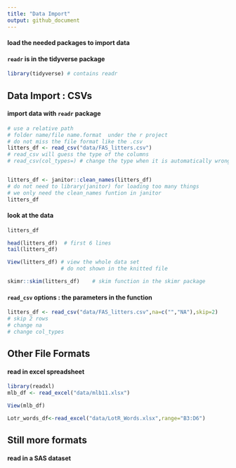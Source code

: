 ```yaml
---
title: "Data Import"
output: github_document
---
```


#### load the needed packages to import data
#### `readr` is in the tidyverse package
```r
library(tidyverse) # contains readr
```


## Data Import : CSVs

#### import data with `readr` package
```r
# use a relative path
# folder name/file name.format  under the r project
# do not miss the file format like the .csv
litters_df <- read_csv("data/FAS_litters.csv")
# read_csv will guess the type of the columns
# read_csv(col_types=) # change the type when it is automatically wrong


litters_df <- janitor::clean_names(litters_df)  
# do not need to library(janitor) for loading too many things
# we only need the clean_names funtion in janitor
litters_df

```

#### look at the data
```r
litters_df

head(litters_df)  # first 6 lines
tail(litters_df)
```

```r
View(litters_df) # view the whole data set
                 # do not shown in the knitted file

```

```r
skimr::skim(litters_df)    # skim function in the skimr package
```

#### `read_csv` options : the parameters in the function
```r
litters_df <- read_csv("data/FAS_litters.csv",na=c("","NA"),skip=2)
# skip 2 rows
# change na
# change col_types
```



## Other File Formats

#### read in excel spreadsheet
```r
library(readxl)
mlb_df <- read_excel("data/mlb11.xlsx")
```

```r
View(mlb_df)
```

```r
Lotr_words_df<-read_excel("data/LotR_Words.xlsx",range="B3:D6")
```


## Still more formats

#### read in a SAS dataset


